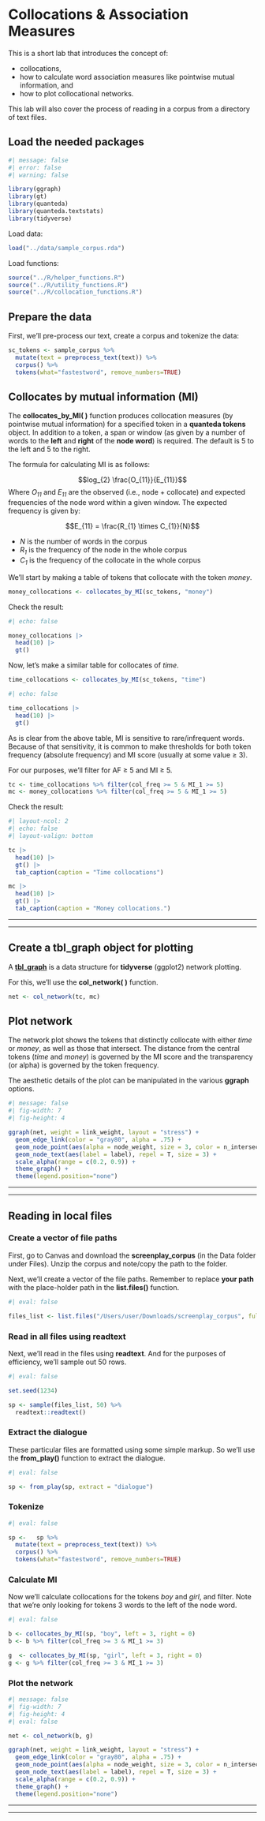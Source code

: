 

# Collocations & Association Measures

This is a short lab that introduces the concept of:

* collocations,
* how to calculate word association measures like pointwise mutual information, and
* how to plot collocational networks.

This lab will also cover the process of reading in a corpus from a directory of text files.

## Load the needed packages 

```r
#| message: false
#| error: false
#| warning: false

library(ggraph)
library(gt)
library(quanteda)
library(quanteda.textstats)
library(tidyverse)
```

Load data:

```r

load("../data/sample_corpus.rda")
```

Load functions:

```r

source("../R/helper_functions.R")
source("../R/utility_functions.R")
source("../R/collocation_functions.R")
```

## Prepare the data

First, we'll pre-process our text, create a corpus and tokenize the data:

```r

sc_tokens <- sample_corpus %>%
  mutate(text = preprocess_text(text)) %>%
  corpus() %>%
  tokens(what="fastestword", remove_numbers=TRUE)
```

## Collocates by mutual information (MI)

The **collocates_by_MI( )** function produces collocation measures (by pointwise mutual information) for a specified token in a **quanteda tokens** object. In addition to a token, a span or window (as given by a number of words to the **left** and **right** of the **node word**) is required. The default is 5 to the left and 5 to the right.

The formula for calculating MI is as follows:

$$log_{2} \frac{O_{11}}{E_{11}}$$
Where *O~11~* and *E~11~* are the observed (i.e., node + collocate) and expected frequencies of the node word within a given window. The expected frequency is given by:

$$E_{11} = \frac{R_{1} \times C_{1}}{N}$$

* *N* is the number of words in the corpus
* *R~1~* is the frequency of the node in the whole corpus
* *C~1~*  is the frequency of the collocate in the whole corpus

We'll start by making a table of tokens that collocate with the token *money*.

```r

money_collocations <- collocates_by_MI(sc_tokens, "money")
```

Check the result:

```r
#| echo: false

money_collocations |>
  head(10) |>
  gt()
```

Now, let's make a similar table for collocates of *time*.

```r
time_collocations <- collocates_by_MI(sc_tokens, "time")
```


```r
#| echo: false

time_collocations |>
  head(10) |>
  gt()
```

As is clear from the above table, MI is sensitive to rare/infrequent words. Because of that sensitivity, it is common to make thresholds for both token frequency (absolute frequency) and MI score (usually at some value $\ge$ 3).

For our purposes, we'll filter for AF $\ge$ 5 and MI $\ge$ 5.

```r

tc <- time_collocations %>% filter(col_freq >= 5 & MI_1 >= 5)
mc <- money_collocations %>% filter(col_freq >= 5 & MI_1 >= 5)
```

Check the result:

```r
#| layout-ncol: 2
#| echo: false
#| layout-valign: bottom

tc |>
  head(10) |>
  gt() |>
  tab_caption(caption = "Time collocations")

mc |>
  head(10) |>
  gt() |>
  tab_caption(caption = "Money collocations.")
```

___
\begin{center}
STOP!\\
COMPLETE TASK 1
\end{center} 
___

## Create a tbl_graph object for plotting

A [**tbl_graph**](https://www.data-imaginist.com/2017/introducing-tidygraph/) is a data structure for **tidyverse** (ggplot2) network plotting.

For this, we'll use the **col_network( )** function.

```r

net <- col_network(tc, mc)
```


## Plot network

The network plot shows the tokens that distinctly collocate with either *time* or *money*, as well as those that intersect. The distance from the central tokens (*time* and *money*) is governed by the MI score and the transparency (or alpha) is governed by the token frequency.

The aesthetic details of the plot can be manipulated in the various **ggraph** options.

```r
#| message: false
#| fig-width: 7
#| fig-height: 4

ggraph(net, weight = link_weight, layout = "stress") + 
  geom_edge_link(color = "gray80", alpha = .75) + 
  geom_node_point(aes(alpha = node_weight, size = 3, color = n_intersects)) +
  geom_node_text(aes(label = label), repel = T, size = 3) +
  scale_alpha(range = c(0.2, 0.9)) +
  theme_graph() +
  theme(legend.position="none")
```

___
\begin{center}
STOP!\\
COMPLETE TASK 2
\end{center} 
___

## Reading in local files

### Create a vector of file paths

First, go to Canvas and download the **screenplay_corpus** (in the Data folder under Files). Unzip the corpus and note/copy the path to the folder.

Next, we'll create a vector of the file paths. Remember to replace **your path** with the place-holder path in the **list.files()** function.

```r
#| eval: false

files_list <- list.files("/Users/user/Downloads/screenplay_corpus", full.names = T, pattern = "*.txt")
```

### Read in all files using readtext

Next, we'll read in the files using **readtext**. And for the purposes of efficiency, we'll sample out 50 rows.

```r
#| eval: false

set.seed(1234)

sp <- sample(files_list, 50) %>%
  readtext::readtext()
```

### Extract the dialogue

These particular files are formatted using some simple markup. So we'll use the **from_play()** function to extract the dialogue.

```r
#| eval: false

sp <- from_play(sp, extract = "dialogue")
```

### Tokenize

```r
#| eval: false

sp <-   sp %>%
  mutate(text = preprocess_text(text)) %>%
  corpus() %>%
  tokens(what="fastestword", remove_numbers=TRUE)
```

### Calculate MI

Now we'll calculate collocations for the tokens *boy* and *girl*, and filter. Note that we're only looking for tokens 3 words to the left of the node word.

```r
#| eval: false

b <- collocates_by_MI(sp, "boy", left = 3, right = 0)
b <- b %>% filter(col_freq >= 3 & MI_1 >= 3)

g  <- collocates_by_MI(sp, "girl", left = 3, right = 0)
g <- g %>% filter(col_freq >= 3 & MI_1 >= 3)
```

### Plot the network

```r
#| message: false
#| fig-width: 7
#| fig-height: 4
#| eval: false

net <- col_network(b, g)

ggraph(net, weight = link_weight, layout = "stress") + 
  geom_edge_link(color = "gray80", alpha = .75) + 
  geom_node_point(aes(alpha = node_weight, size = 3, color = n_intersects)) +
  geom_node_text(aes(label = label), repel = T, size = 3) +
  scale_alpha(range = c(0.2, 0.9)) +
  theme_graph() +
  theme(legend.position="none")
```

\break
___
\begin{center}
STOP!\\
COMPLETE TASK 3
\end{center} 
___
